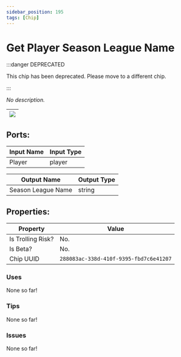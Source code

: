 ```yaml
---
sidebar_position: 195
tags: [Chip]
---
```


# Get Player Season League Name
:::danger DEPRECATED

This chip has been deprecated. Please move to a different chip.

:::

*No description.*

| ![](https://images-ext-2.discordapp.net/external/MPmIaQzlEPmgGWlgi-WxBBXt0Bjv_zWPkg1y1f_sy3s/https/www.recroomcircuits.com/image/circuit/absolute-value?width=206&height=108) |
|-----|

## Ports:

| Input Name | Input Type |
|-----------|-----------|
| Player | player |

| Output Name | Output Type |
|-----------|-----------|
| Season League Name | string |

## Properties:

| Property  | Value |
|-------------------|-----------|
| Is Trolling Risk? | No. |
| Is Beta? | No. |
| Chip UUID | `288083ac-338d-410f-9395-fbd7c6e41207` |

### Uses

None so far!

### Tips

None so far!

### Issues

None so far!